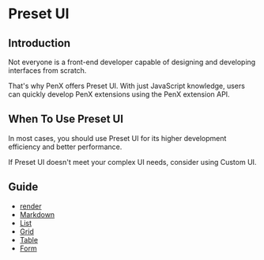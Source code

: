 # Preset UI

## Introduction

Not everyone is a front-end developer capable of designing and developing interfaces from scratch.

That's why PenX offers Preset UI. With just JavaScript knowledge, users can quickly develop PenX extensions using the PenX extension API.

## When To Use Preset UI

In most cases, you should use Preset UI for its higher development efficiency and better performance.

If Preset UI doesn't meet your complex UI needs, consider using Custom UI.

## Guide

- [render](render.mdx)
- [Markdown](Markdown.mdx)
- [List](List.mdx)
- [Grid](Grid.mdx)
- [Table](Table.mdx)
- [Form](Form.mdx)
